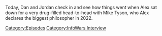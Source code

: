 {{DEFAULTSORT:
    #_EPISODE_0692:Alex Jones' Punch Out
}}{{Episode
    | title           = Alex Jones' Punch Out
    | caption         = Listen to this episode on [https://knowledgefight.libsyn.com/692-alex-jones-punch-out Libsyn] [https://open.spotify.com/episode/7iZaHL18xTRU5peYaktAgM Spotify]
    | episodeNumber   = 692
    | length          = 01:26:54
    | airDate         = June 15, 2022
    | episodeType     = [[:Category:InfoWars Interview|InfoWars Interview]]
    | previousEpisode = [[691: June 6, 2022]]
    | nextEpisode     = [[Alex's Breaky Minisode]]
}}

{{Stub}}

Today, Dan and Jordan check in and see how things went when Alex sat down for a very drug-filled head-to-head with Mike Tyson, who Alex declares the biggest philosopher in 2022.

[[Category:Episodes]]
[[Category:InfoWars Interview]]
